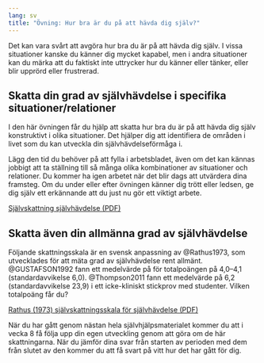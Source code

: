 ```yaml
---
lang: sv
title: "Övning: Hur bra är du på att hävda dig själv?"
---
```


Det kan vara svårt att avgöra hur bra du är på att hävda dig själv. I
vissa situationer kanske du känner dig mycket kapabel, men i andra
situationer kan du märka att du faktiskt inte uttrycker hur du känner
eller tänker, eller blir upprörd eller frustrerad.

## Skatta din grad av självhävdelse i specifika situationer/relationer

I den här övningen får du hjälp att skatta hur bra du är på att hävda
dig själv konstruktivt i olika situationer. Det hjälper dig att
identifiera de områden i livet som du kan utveckla din
självhävdelseförmåga i. 

Lägg den tid du behöver på att fylla i arbetsbladet, även om det kan kännas
jobbigt att ta ställning till så många olika kombinationer av situationer och
relationer. Du kommer ha igen arbetet när det blir dags att utvärdera dina
framsteg. Om du under eller efter övningen känner dig trött eller ledsen, ge dig
själv ett erkännande att du just nu gör ett viktigt arbete.

::: {.content-visible when-format="html"}
[Självskattning självhävdelse (PDF)](forms/100respekt-skattning-situation-relation.pdf)
:::

## Skatta även din allmänna grad av självhävdelse

Följande skattningsskala är en svensk anpassning av @Rathus1973, som utvecklades för att mäta grad av självhävdelse rent allmänt. @GUSTAFSON1992 fann ett medelvärde på för totalpoängen på 4,0--4,1 (standardavvikelse 6,0). @Thompson2011 fann ett medelvärde på 6,2 (standardavvikelse 23,9) i ett icke-kliniskt stickprov med studenter. Vilken totalpoäng får du?

::: {.content-visible when-format="html"}
[Rathus (1973) självskattningsskala för
självhävdelse (PDF)](forms/100respekt-Rathus-svenska.pdf)
:::


När du har gått genom nästan hela självhjälpsmaterialet kommer du att i vecka 8 få följa upp din egen
utveckling genom att göra om de här skattningarna. När du jämför dina svar från starten av perioden med
dem från slutet av den kommer du att få svart på vitt hur det har gått för dig.
